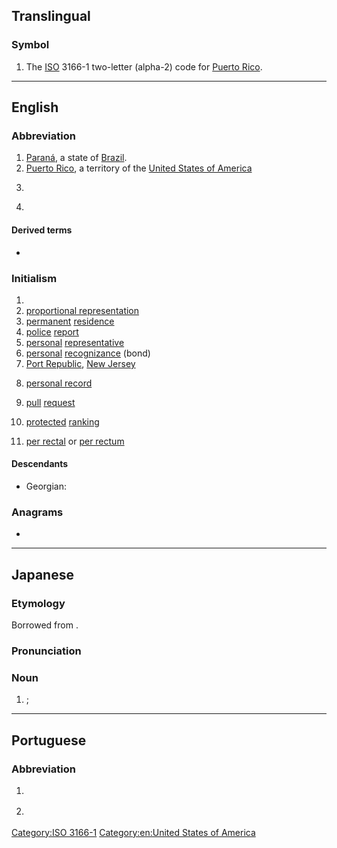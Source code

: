 {{character info/new|㏚}}
{{also|pr|Pr|.pr|-pr-|P.R.|Pr.}}
==Translingual==

===Symbol===
{{head|mul|symbol}}

# The [[ISO]] 3166-1 two-letter (alpha-2) code for [[Puerto Rico]].

[[Category:ISO 3166-1]]

----

==English==

===Abbreviation===
{{rfc-header|Abbreviation}}
{{head|en|abbreviation}}

# [[Paraná]], a state of [[Brazil]].
# [[Puerto Rico]], a territory of the [[United States of America]]
# {{lb|en|electronics}} {{abbreviation of|preset|lang=en}}
# {{lb|en|sports}} {{abbreviation of|lang=en|[[Paralympic]] [[record]]}}

====Derived terms====
* {{sense|Puerto Rico}} {{l|en|PRUSVI}}

===Initialism===
{{rfc-header|Initialism}}
{{head|en|initialism}}

# {{initialism of|lang=en|public relations}}
# [[proportional representation]]
# [[permanent]] [[residence]]
# [[police]] [[report]]
# [[personal]] [[representative]]
# [[personal]] [[recognizance]] (bond)
# [[Port Republic]], [[New Jersey]]
# {{lb|en|sports}} [[personal record]]
# {{lb|en|computing}} [[pull]] [[request]]
# {{lb|en|tennis}} [[protected]] [[ranking]]
# {{lb|en|medicine}} [[per rectal]] or [[per rectum]]

====Descendants====
* Georgian: {{l|ka|პიარი}}

===Anagrams===
* {{anagrams|en|R/P|RP}}

[[Category:en:United States of America]]

----

==Japanese==

===Etymology===
Borrowed from {{bor|ja|en|PR|sort=ひーあーる''|notext=1}}.

===Pronunciation===
{{ja-pron|ピーアール|acc=3}}

===Noun===
{{ja-noun|ピーアール}}

# {{synof|lang=ja|パブリック・リレーションズ|tr=paburikku rirēshonzu||[[public relations]]}}; {{l|en|PR}}

----

==Portuguese==

===Abbreviation===
{{rfc-header|Abbreviation}}
{{head|pt|abbreviation}}

# {{lb|pt|Brazil}} {{abbreviation of|Paraná|lang=pt}} {{gloss|Brazilian state}}
# {{lb|pt|Portugal}} {{initialism of|[[presidente|Presidente]] da [[república|República]]|lang=pt}}